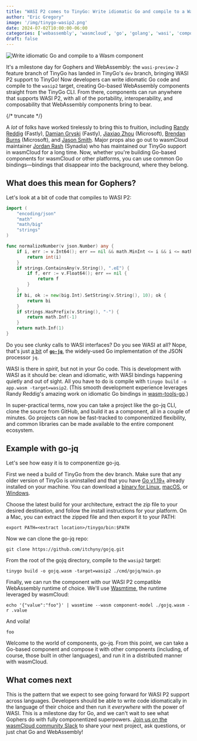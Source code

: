 ```yaml
---
title: "WASI P2 comes to TinyGo: Write idiomatic Go and compile to a Wasm component"
author: "Eric Gregory"
image: '/img/tinygo-wasip2.png'
date: 2024-07-02T10:00:00-06:00
categories: ['webassembly', 'wasmcloud', 'go', 'golang', 'wasi', 'components']
draft: false
---
```


![Write idiomatic Go and compile to a Wasm component](/img/tinygo-wasip2.png)

It's a milestone day for Gophers and WebAssembly: the `wasi-preview-2` feature branch of TinyGo has landed in TinyGo's `dev` branch, bringing WASI P2 support to TinyGo! Now developers can write idiomatic Go code and compile to the `wasip2` target, creating Go-based WebAssembly components straight from the TinyGo CLI. From there, components can run anywhere that supports WASI P2, with all of the portability, interoperability, and composability that WebAssembly components bring to bear. 

{/* truncate */}

A *lot* of folks have worked tirelessly to bring this to fruition, including [Randy Reddig](https://github.com/ydnar) (Fastly), [Damian Gryski](https://github.com/dgryski) (Fastly), [Jiaxiao Zhou](https://github.com/Mossaka) (Microsoft), [Brendan Burns](https://github.com/brendandburns) (Microsoft), and [Jason Smith](https://github.com/omnide). Major props also go out to wasmCloud maintainer [Jordan Rash](https://github.com/jordan-rash) (Synadia) who has maintained our TinyGo support in wasmCloud for a long time. Now, whether you're building Go-based components for wasmCloud or other platforms, you can use common Go bindings&mdash;bindings that disappear into the background, where they belong.

## What does this mean for Gophers?

Let's look at a bit of code that compiles to WASI P2: 

```go
import (
	"encoding/json"
	"math"
	"math/big"
	"strings"
)

func normalizeNumber(v json.Number) any {
	if i, err := v.Int64(); err == nil && math.MinInt <= i && i <= math.MaxInt {
		return int(i)
	}
	if strings.ContainsAny(v.String(), ".eE") {
		if f, err := v.Float64(); err == nil {
			return f
		}
	}
	if bi, ok := new(big.Int).SetString(v.String(), 10); ok {
		return bi
	}
	if strings.HasPrefix(v.String(), "-") {
		return math.Inf(-1)
	}
	return math.Inf(1)
}
```

Do you see clunky calls to WASI interfaces? Do you see WASI at all? Nope, that's just [a bit](https://github.com/itchyny/gojq/blob/main/normalize.go) of [**`go-jq`**](https://github.com/itchyny/gojq), the widely-used Go implementation of the JSON processor `jq`. 

WASI is there in *spirit*, but not in your Go code. This is development with WASI as it should be: clean and idiomatic, with WASI bindings happening quietly and out of sight. All you have to do is compile with `tinygo build -o app.wasm -target=wasip2`. (This smooth development experience leverages Randy Reddig's amazing work on idiomatic Go bindings in [wasm-tools-go](https://github.com/ydnar/wasm-tools-go).)

In super-practical terms, now you can take a project like the go-jq CLI, clone the source from GitHub, and build it as a component, all in a couple of minutes. Go projects can now be fast-tracked to componentized flexibility, and common libraries can be made available to the entire component ecosystem.

## Example with go-jq

Let's see how easy it is to componentize go-jq. 

First we need a build of TinyGo from the dev branch. Make sure that any older version of TinyGo is uninstalled and that you have [Go v1.19+](https://go.dev/doc/install) already installed on your machine. You can download a [binary for Linux](https://github.com/tinygo-org/tinygo/actions/workflows/linux.yml?query=branch%3Adev), [macOS](https://github.com/tinygo-org/tinygo/actions/workflows/build-macos.yml?query=branch%3Adev), or [Windows](https://github.com/tinygo-org/tinygo/actions/workflows/windows.yml?query=branch%3Adev). 

Choose the latest build for your architecture, extract the zip file to your desired destination, and follow the install instructions for your platform. On a Mac, you can extract the zipped file and then export it to your PATH:

```shell
export PATH=<extract location>/tinygo/bin:$PATH
```

Now we can clone the go-jq repo:

```shell
git clone https://github.com/itchyny/gojq.git
```

From the root of the gojq directory, compile to the `wasip2` target:

```shell
tinygo build -o gojq.wasm -target=wasip2 ./cmd/gojq/main.go
```
Finally, we can run the component with our WASI P2 compatible WebAssembly runtime of choice. We'll use [Wasmtime](https://github.com/bytecodealliance/wasmtime), the runtime leveraged by wasmCloud:

```shell
echo '{"value":"foo"}' | wasmtime --wasm component-model ./gojq.wasm -r .value
```

And voila! 

`foo`

Welcome to the world of components, go-jq. From this point, we can take a Go-based component and compose it with other components (including, of course, those built in other languages), and run it in a distributed manner with wasmCloud. 

## What comes next

This is the pattern that we expect to see going forward for WASI P2 support across languages. Developers should be able to write code idiomatically in the language of their choice and then run it *everywhere* with the power of WASI. This is a milestone day for Go, and we can't wait to see what Gophers do with fully componentized superpowers. [Join us on the wasmCloud community Slack](https://slack.wasmcloud.com/) to share your next project, ask questions, or just chat Go and WebAssembly!